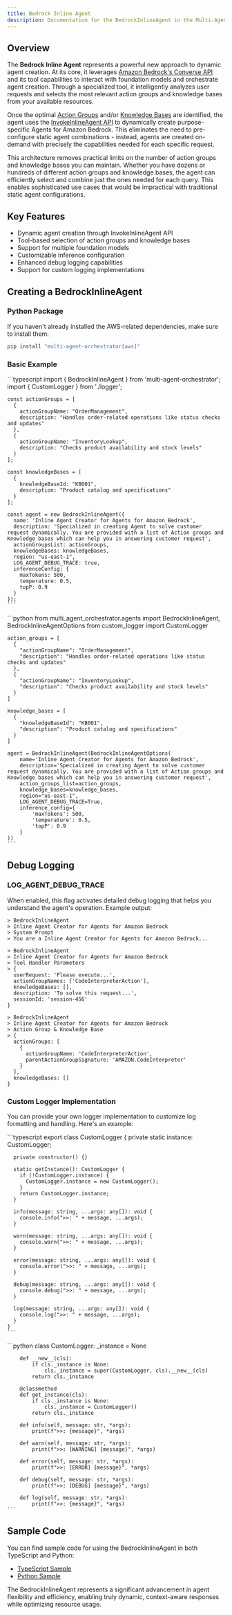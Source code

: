 ```yaml
---
title: Bedrock Inline Agent
description: Documentation for the BedrockInlineAgent in the Multi-Agent Orchestrator
---
```


## Overview

The **Bedrock Inline Agent** represents a powerful new approach to dynamic agent creation. At its core, it leverages [Amazon Bedrock's Converse API](https://docs.aws.amazon.com/bedrock/latest/userguide/conversation-inference.html) and its tool capabilities to interact with foundation models and orchestrate agent creation. Through a specialized tool, it intelligently analyzes user requests and selects the most relevant action groups and knowledge bases from your available resources.

Once the optimal [Action Groups](https://docs.aws.amazon.com/bedrock/latest/userguide/agents-action-create.html) and/or [Knowledge Bases](https://aws.amazon.com/bedrock/knowledge-bases/) are identified, the agent uses the [InvokeInlineAgent API](https://docs.aws.amazon.com/bedrock/latest/userguide/agents-create-inline.html) to dynamically create purpose-specific Agents for Amazon Bedrock. This eliminates the need to pre-configure static agent combinations - instead, agents are created on-demand with precisely the capabilities needed for each specific request.

This architecture removes practical limits on the number of action groups and knowledge bases you can maintain. Whether you have dozens or hundreds of different action groups and knowledge bases, the agent can efficiently select and combine just the ones needed for each query. This enables sophisticated use cases that would be impractical with traditional static agent configurations.

## Key Features

- Dynamic agent creation through InvokeInlineAgent API
- Tool-based selection of action groups and knowledge bases
- Support for multiple foundation models
- Customizable inference configuration
- Enhanced debug logging capabilities
- Support for custom logging implementations

## Creating a BedrockInlineAgent

### Python Package

If you haven't already installed the AWS-related dependencies, make sure to install them:

```bash
pip install "multi-agent-orchestrator[aws]"
```

### Basic Example 


<Tabs syncKey="runtime">
  <TabItem label="TypeScript" icon="seti:typescript" color="blue">
    ```typescript
    import { BedrockInlineAgent } from 'multi-agent-orchestrator';
    import { CustomLogger } from './logger';

    const actionGroups = [
      {
        actionGroupName: "OrderManagement",
        description: "Handles order-related operations like status checks and updates"
      },
      {
        actionGroupName: "InventoryLookup",
        description: "Checks product availability and stock levels"
      }
    ];

    const knowledgeBases = [
      {
        knowledgeBaseId: "KB001",
        description: "Product catalog and specifications"
      }
    ];

    const agent = new BedrockInlineAgent({
      name: 'Inline Agent Creator for Agents for Amazon Bedrock',
      description: 'Specialized in creating Agent to solve customer request dynamically. You are provided with a list of Action groups and Knowledge bases which can help you in answering customer request',
      actionGroupsList: actionGroups,
      knowledgeBases: knowledgeBases,
      region: "us-east-1",
      LOG_AGENT_DEBUG_TRACE: true,
      inferenceConfig: {
        maxTokens: 500,
        temperature: 0.5,
        topP: 0.9
      }
    });
    ```
  </TabItem>
  <TabItem label="Python" icon="seti:python">
    ```python
    from multi_agent_orchestrator.agents import BedrockInlineAgent, BedrockInlineAgentOptions
    from custom_logger import CustomLogger

    action_groups = [
      {
        "actionGroupName": "OrderManagement",
        "description": "Handles order-related operations like status checks and updates"
      },
      {
        "actionGroupName": "InventoryLookup",
        "description": "Checks product availability and stock levels"
      }
    ]

    knowledge_bases = [
      {
        "knowledgeBaseId": "KB001",
        "description": "Product catalog and specifications"
      }
    ]

    agent = BedrockInlineAgent(BedrockInlineAgentOptions(
        name='Inline Agent Creator for Agents for Amazon Bedrock',
        description='Specialized in creating Agent to solve customer request dynamically. You are provided with a list of Action groups and Knowledge bases which can help you in answering customer request',
        action_groups_list=action_groups,
        knowledge_bases=knowledge_bases,
        region="us-east-1",
        LOG_AGENT_DEBUG_TRACE=True,
        inference_config={
            'maxTokens': 500,
            'temperature': 0.5,
            'topP': 0.9
        }
    ))
    ```
  </TabItem>
</Tabs>

## Debug Logging

### LOG_AGENT_DEBUG_TRACE

When enabled, this flag activates detailed debug logging that helps you understand the agent's operation. Example output:

```text
> BedrockInlineAgent 
> Inline Agent Creator for Agents for Amazon Bedrock 
> System Prompt 
> You are a Inline Agent Creator for Agents for Amazon Bedrock...

> BedrockInlineAgent 
> Inline Agent Creator for Agents for Amazon Bedrock 
> Tool Handler Parameters 
> {
  userRequest: 'Please execute...',
  actionGroupNames: ['CodeInterpreterAction'],
  knowledgeBases: [],
  description: 'To solve this request...',
  sessionId: 'session-456'
}

> BedrockInlineAgent 
> Inline Agent Creator for Agents for Amazon Bedrock 
> Action Group & Knowledge Base 
> {
  actionGroups: [
    {
      actionGroupName: 'CodeInterpreterAction',
      parentActionGroupSignature: 'AMAZON.CodeInterpreter'
    }
  ],
  knowledgeBases: []
}
```

### Custom Logger Implementation

You can provide your own logger implementation to customize log formatting and handling. Here's an example:

<Tabs syncKey="runtime">
  <TabItem label="TypeScript" icon="seti:typescript" color="blue">
    ```typescript
    export class CustomLogger {
      private static instance: CustomLogger;

      private constructor() {}

      static getInstance(): CustomLogger {
        if (!CustomLogger.instance) {
          CustomLogger.instance = new CustomLogger();
        }
        return CustomLogger.instance;
      }

      info(message: string, ...args: any[]): void {
        console.info(">>: " + message, ...args);
      }

      warn(message: string, ...args: any[]): void {
        console.warn(">>: " + message, ...args);
      }

      error(message: string, ...args: any[]): void {
        console.error(">>: " + message, ...args);
      }

      debug(message: string, ...args: any[]): void {
        console.debug(">>: " + message, ...args);
      }

      log(message: string, ...args: any[]): void {
        console.log(">>: " + message, ...args);
      }
    }
    ```
  </TabItem>
  <TabItem label="Python" icon="seti:python">
    ```python
    class CustomLogger:
        _instance = None

        def __new__(cls):
            if cls._instance is None:
                cls._instance = super(CustomLogger, cls).__new__(cls)
            return cls._instance

        @classmethod
        def get_instance(cls):
            if cls._instance is None:
                cls._instance = CustomLogger()
            return cls._instance

        def info(self, message: str, *args):
            print(f">>: {message}", *args)

        def warn(self, message: str, *args):
            print(f">>: [WARNING] {message}", *args)

        def error(self, message: str, *args):
            print(f">>: [ERROR] {message}", *args)

        def debug(self, message: str, *args):
            print(f">>: [DEBUG] {message}", *args)

        def log(self, message: str, *args):
            print(f">>: {message}", *args)
    ```
  </TabItem>
</Tabs>

## Sample Code

You can find sample code for using the BedrockInlineAgent in both TypeScript and Python:

- [TypeScript Sample](https://github.com/awslabs/multi-agent-orchestrator/tree/main/examples/bedrock-inline-agents/typescript)
- [Python Sample](https://github.com/awslabs/multi-agent-orchestrator/tree/main/examples/bedrock-inline-agents/python)


The BedrockInlineAgent represents a significant advancement in agent flexibility and efficiency, enabling truly dynamic, context-aware responses while optimizing resource usage.